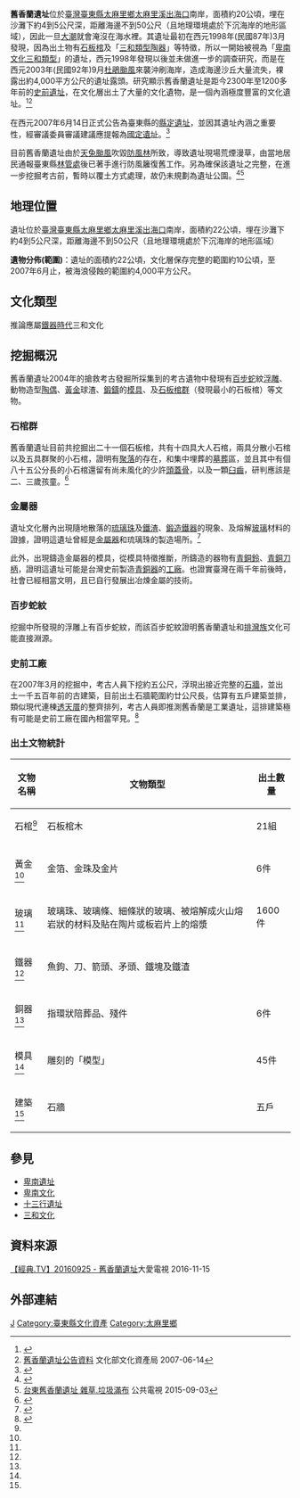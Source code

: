{{tw monument
|name = 舊香蘭遺址
|image =
|imagename = 
|othername= 舊香蘭遺址
|formalname= 舊香蘭遺址
|level = [[臺東縣文化資產列表#縣定遺址|縣定遺址]]
|class= 遺址
|location = {{TWN}}[[臺東縣|臺東縣]][[太麻里鄉|太麻里鄉]]蘭里段
|time = 2007/06/14
|cost = 
|open = 2007/06/14
}}

'''舊香蘭遺址'''位於[[臺灣|臺灣]][[臺東縣|臺東縣]][[太麻里鄉|太麻里鄉]][[太麻里溪|太麻里溪]][[出海口|出海口]]南岸，面積約20公頃，埋在沙灘下約4到5公尺深，距離海邊不到50公尺（且地理環境處於下沉海岸的地形區域），因此一旦[[大潮|大潮]]就會淹沒在海水裡。其遺址最初在西元1998年(民國87年)3月發現，因為出土物有[[石板棺|石板棺]]及「[[三和類型陶器|三和類型陶器]]」等特徵，所以一開始被視為「[[卑南文化三和類型|卑南文化三和類型]]」的遺址，西元1998年發現以後並未做進一步的調查研究，而是在西元2003年(民國92年)9月[[杜鵑颱風|杜鵑颱風]]來襲沖刷海岸，造成海邊沙丘大量流失，裸露出約4,000平方公尺的遺址露頭。研究顯示舊香蘭遺址是距今2300年至1200多年前的[[史前遺址|史前遺址]]，在文化層出土了大量的文化遺物，是一個內涵極度豐富的文化遺址。<ref>{{cite web |url=http://www.boch.gov.tw/boch/frontsite/cultureassets/caseBasicInfoAction.do?method=doViewCaseBasicInfo&iscancel=true&caseId=ZC09610000000&version=1&assetsClassifyId=2.1&menuId=302 |title=文化部 文化資產局 舊香蘭遺址 |accessdate=2008-02-04 |deadurl=yes |archiveurl=https://web.archive.org/web/20141209115124/http://www.boch.gov.tw/boch/frontsite/cultureassets/caseBasicInfoAction.do?method=doViewCaseBasicInfo&iscancel=true&caseId=ZC09610000000&version=1&assetsClassifyId=2.1&menuId=302 |archivedate=2014-12-09 }}</ref><ref>[https://nchdb.boch.gov.tw/assets/overview/archaeologicalSite/20070614000002 舊香蘭遺址公告資料] {{Wayback|url=https://nchdb.boch.gov.tw/assets/overview/archaeologicalSite/20070614000002 |date=20180121190034 }}文化部文化資產局 2007-06-14</ref>

在西元2007年6月14日正式公告為臺東縣的[[縣定遺址|縣定遺址]]，並因其遺址內涵之重要性，經審議委員審議建議應提報為[[國定遺址|國定遺址]]。<ref>{{cite web |url=http://www.ccl.ttct.edu.tw/ch/aioshow.aspx?path=135&guid=7090b614-fed5-499e-ad4a-c8129aa4767e&lang=zh-tw |title=臺東縣政府 文化處 |accessdate=2007-06-14 |archive-url=https://web.archive.org/web/20101027193608/http://www.ccl.ttct.edu.tw/ch/aioshow.aspx?path=135&guid=7090b614-fed5-499e-ad4a-c8129aa4767e&lang=zh-tw |archive-date=2010-10-27 |dead-url=yes }}</ref>

目前舊香蘭遺址由於[[天兔颱風|天兔颱風]]吹毀[[防風林|防風林]]所致，導致遺址現場荒煙漫草，由當地居民通報臺東縣[[林管處|林管處]]後已著手進行防風籬復舊工作。另為確保該遺址之完整，在進一步挖掘考古前，暫時以覆土方式處理，故仍未規劃為遺址公園。<ref>{{cite web |url=http://www.ey.gov.tw/News_Content4.aspx?n=3EBFEAD6FB383702&sms=4A7CECFD5899B97D&s=AED6BE1CD8C17931 |title=中華民國 行政院 台東舊香蘭遺址雜草叢生，建議政府重視。 | accessdate=2013-10-21}}</ref><ref>[https://news.pts.org.tw/article/305366 台東舊香蘭遺址 雜草.垃圾滿布] {{Wayback|url=https://news.pts.org.tw/article/305366 |date=20200325030536 }}公共電視 2015-09-03</ref>

== 地理位置 ==
遺址位於[[臺灣|臺灣]][[臺東縣|臺東縣]][[太麻里鄉|太麻里鄉]][[太麻里溪|太麻里溪]][[出海口|出海口]]南岸，面積約22公頃，埋在沙灘下約4到5公尺深，距離海邊不到50公尺（且地理環境處於下沉海岸的地形區域）

'''遺物分佈(範圍)'''：遺址的面積約22公頃，文化層保存完整的範圍約10公頃，至2007年6月止，被海浪侵蝕的範圍約4,000平方公尺。

== 文化類型 ==
推論應屬[[鐵器時代|鐵器時代]]三和文化

== 挖掘概況 ==
舊香蘭遺址2004年的搶救考古發掘所採集到的考古遺物中發現有[[百步蛇|百步蛇]]紋[[浮雕|浮雕]]、動物造型[[陶偶|陶偶]]、[[黃金|黃金]]球渣、[[鍛鑄|鍛鑄]]的[[模具|模具]]、及[[石板棺群|石板棺群]]（發現最小的石板棺）等文物。

=== 石棺群 ===
舊香蘭遺址目前共挖掘出二十一個石板棺，共有十四具大人石棺，兩具分散小石棺以及五具群聚的小石棺，證明有[[聚落|聚落]]的存在，和集中埋葬的[[墓葬|墓葬]]區，並且其中有個八十五公分長的小石棺還留有尚未風化的少許[[頭蓋骨|頭蓋骨]]，以及一顆[[臼齒|臼齒]]，研判應該是二、三歲孩童。<ref>{{cite web |url=http://www.epochtimes.com/b5/7/5/14/n1709700.htm |title=大紀元 台東舊香蘭遺址首次出土小石棺群 |accessdate=2007-05-14 |archive-date=2019-08-20 |archive-url=https://web.archive.org/web/20190820165937/http://www.epochtimes.com/b5/7/5/14/n1709700.htm |dead-url=no }}</ref>

=== 金屬器 ===
遺址文化層內出現隨地散落的[[琉璃珠|琉璃珠]]及[[鐵渣|鐵渣]]、[[鍛造|鍛造]][[鐵器|鐵器]]的現象、及熔解[[玻璃|玻璃]]材料的證據，證明這遺址曾經是[[金屬器|金屬器]]和琉璃珠的製造場所。<ref name="國立台灣史前博物館 舊香蘭遺址的最新發現">{{cite web |url=http://beta.nmp.gov.tw/enews/no99/page_02.html |title=國立台灣史前博物館 舊香蘭遺址的最新發現 |accessdate=2014-12-06 |archive-date=2019-11-11 |archive-url=https://web.archive.org/web/20191111203558/https://beta.nmp.gov.tw/enews/no99/page_02.html |dead-url=no }}</ref>

此外，出現鑄造金屬器的模具，從模具特徵推斷，所鑄造的器物有[[青銅鈴|青銅鈴]]、[[青銅|青銅]][[刀柄|刀柄]]，證明這遺址可能是台灣史前製造[[青銅器|青銅器]]的[[工廠|工廠]]。也證實臺灣在兩千年前後時，社會已經相當文明，且已自行發展出冶煉金屬的技術。

=== 百步蛇紋 ===
挖掘中所發現的浮雕上有百步蛇紋，而該百步蛇紋證明舊香蘭遺址和[[排灣族|排灣族]]文化可能直接淵源。

=== 史前工廠 ===
在2007年3月的挖掘中，考古人員下挖約五公尺，浮現出接近完整的[[石牆|石牆]]，並出土一千五百年前的古建築，目前出土石牆範圍約廿公尺長，估算有五戶建築並排，類似現代連棟[[透天厝|透天厝]]的整齊排列，考古人員即推測舊香蘭是工業遺址，這排建築極有可能是史前工廠在國內相當罕見。<ref>{{cite web |url=http://news.ltn.com.tw/news/life/paper/121701 |title=自由時報 舊香蘭遺址 1500年前古聚落出土 |accessdate=2007-03-23 |archive-date=2019-12-01 |archive-url=https://web.archive.org/web/20191201130330/https://news.ltn.com.tw/news/life/paper/121701 |dead-url=no }}</ref>

=== 出土文物統計 ===
{| class="wikitable" style="font-size: 100%;"
! 文物名稱 
! 文物類型
! 出土數量
|-
|石棺<ref name="國立台灣史前博物館 舊香蘭遺址的最新發現" />
|石板棺木
|21組
|-
|-
|黃金<ref name="國立台灣史前博物館 舊香蘭遺址的最新發現" />
|金箔、金珠及金片
|6件
|-
|-
|玻璃<ref name="國立台灣史前博物館 舊香蘭遺址的最新發現" />
|玻璃珠、玻璃條、細條狀的玻璃、被熔解成火山熔岩狀的材料及貼在陶片或板岩片上的熔漿
|1600件
|-
|-
|鐵器<ref name="國立台灣史前博物館 舊香蘭遺址的最新發現" />
|魚鉤、刀、箭頭、矛頭、鐵塊及鐵渣
|
|-
|-
|銅器<ref name="國立台灣史前博物館 舊香蘭遺址的最新發現" />
|指環狀陪葬品、殘件
|6件
|-
|-
|模具<ref name="國立台灣史前博物館 舊香蘭遺址的最新發現" />
|雕刻的「模型」
|45件
|-
|-
|建築<ref name="國立台灣史前博物館 舊香蘭遺址的最新發現" />
|石牆
|五戶
|-
|}

== 參見 ==
* [[卑南遺址|卑南遺址]]
* [[卑南文化|卑南文化]]
* [[十三行遺址|十三行遺址]]
* [https://web.archive.org/web/20191116031726/http://proj1.sinica.edu.tw/~damta/ht05-2-1.html 三和文化]

== 資料來源 ==
[https://www.youtube.com/watch?v=j4iSAd5F4sE&t=368s 【經典.TV】20160925 - 舊香蘭遺址]大愛電視 2016-11-15

== 外部連結 ==
{{Reflist|2}}

{{台灣考古遺址}}
{{臺東縣文化資產}}

[[Category:台湾史前时期遗址|J]]
[[Category:臺東縣文化資產|Category:臺東縣文化資產]]
[[Category:太麻里鄉|Category:太麻里鄉]]